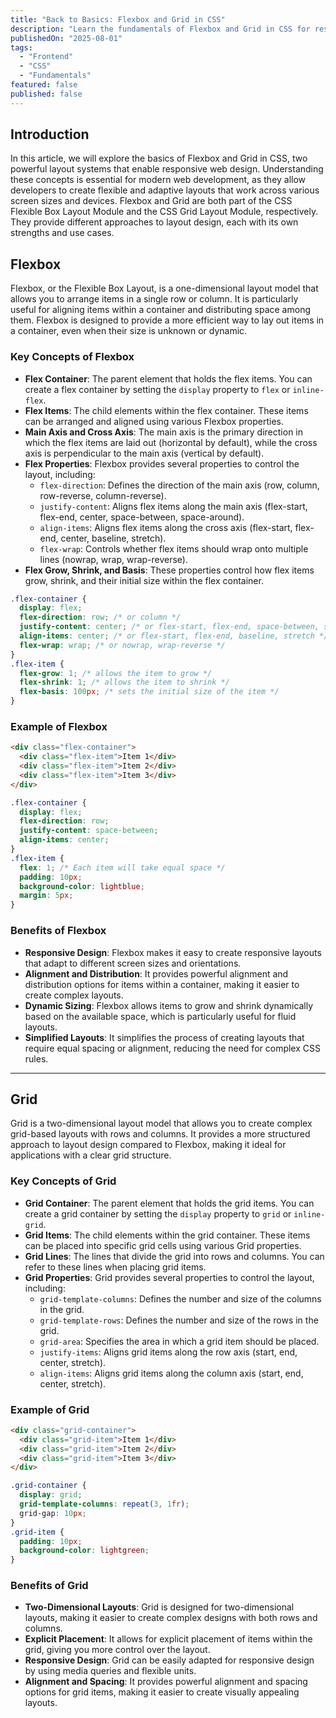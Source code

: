 ```yaml
---
title: "Back to Basics: Flexbox and Grid in CSS"
description: "Learn the fundamentals of Flexbox and Grid in CSS for responsive web design."
publishedOn: "2025-08-01"
tags: 
  - "Frontend"
  - "CSS"
  - "Fundamentals"
featured: false
published: false
---
```


## Introduction
In this article, we will explore the basics of Flexbox and Grid in CSS, two powerful layout systems that enable responsive web design. Understanding these concepts is essential for modern web development, as they
allow developers to create flexible and adaptive layouts that work across various screen sizes and devices. 
Flexbox and Grid are both part of the CSS Flexible Box Layout Module and the CSS Grid Layout Module, respectively. They provide different approaches to layout design, each with its own strengths and use cases. 

## Flexbox
Flexbox, or the Flexible Box Layout, is a one-dimensional layout model that allows you to
arrange items in a single row or column. It is particularly useful for aligning items within a container and distributing space among them. Flexbox is designed to provide a more efficient way to lay out
items in a container, even when their size is unknown or dynamic.

### Key Concepts of Flexbox
- **Flex Container**: The parent element that holds the flex items. You can create a flex container by setting the `display` property to `flex` or `inline-flex`.
- **Flex Items**: The child elements within the flex container. These items can be arranged and aligned using various Flexbox properties.
- **Main Axis and Cross Axis**: The main axis is the primary direction in which the flex items are laid out (horizontal by default), while the cross axis is perpendicular to the main axis (vertical by default).
- **Flex Properties**: Flexbox provides several properties to control the layout, including:
  - `flex-direction`: Defines the direction of the main axis (row, column, row-reverse, column-reverse).
  - `justify-content`: Aligns flex items along the main axis (flex-start, flex-end, center, space-between, space-around).
  - `align-items`: Aligns flex items along the cross axis (flex-start, flex-end, center, baseline, stretch).
  - `flex-wrap`: Controls whether flex items should wrap onto multiple lines (nowrap, wrap, wrap-reverse).  
- **Flex Grow, Shrink, and Basis**: These properties control how flex items grow, shrink, and their initial size within the flex container. 
```css
.flex-container {      
  display: flex;
  flex-direction: row; /* or column */
  justify-content: center; /* or flex-start, flex-end, space-between, space-around */
  align-items: center; /* or flex-start, flex-end, baseline, stretch */
  flex-wrap: wrap; /* or nowrap, wrap-reverse */
}
.flex-item {
  flex-grow: 1; /* allows the item to grow */
  flex-shrink: 1; /* allows the item to shrink */
  flex-basis: 100px; /* sets the initial size of the item */
}
``` 
### Example of Flexbox
```html
<div class="flex-container">
  <div class="flex-item">Item 1</div>
  <div class="flex-item">Item 2</div>
  <div class="flex-item">Item 3</div>
</div>
```
```css
.flex-container {
  display: flex;
  flex-direction: row;
  justify-content: space-between;
  align-items: center;
}
.flex-item {
  flex: 1; /* Each item will take equal space */
  padding: 10px;
  background-color: lightblue;
  margin: 5px;
}
```
### Benefits of Flexbox
- **Responsive Design**: Flexbox makes it easy to create responsive layouts that adapt to different
screen sizes and orientations.
- **Alignment and Distribution**: It provides powerful alignment and distribution options for items within a container, making it easier to create complex layouts.
- **Dynamic Sizing**: Flexbox allows items to grow and shrink dynamically based on the available space, which is particularly useful for fluid layouts.   
- **Simplified Layouts**: It simplifies the process of creating layouts that require equal spacing or alignment, reducing the need for complex CSS rules.

<Hr/>

## Grid
Grid is a two-dimensional layout model that allows you to create complex grid-based layouts with rows and columns. It provides a more structured approach to layout design compared to Flexbox, making it ideal for applications with a clear grid structure.

### Key Concepts of Grid
- **Grid Container**: The parent element that holds the grid items. You can create a grid container by setting the `display` property to `grid` or `inline-grid`.
- **Grid Items**: The child elements within the grid container. These items can be placed into specific grid cells using various Grid properties.
- **Grid Lines**: The lines that divide the grid into rows and columns. You can refer to these lines when placing grid items.
- **Grid Properties**: Grid provides several properties to control the layout, including:
  - `grid-template-columns`: Defines the number and size of the columns in the grid.
  - `grid-template-rows`: Defines the number and size of the rows in the grid.
  - `grid-area`: Specifies the area in which a grid item should be placed.
  - `justify-items`: Aligns grid items along the row axis (start, end, center, stretch).
  - `align-items`: Aligns grid items along the column axis (start, end, center, stretch).

### Example of Grid
```html
<div class="grid-container">
  <div class="grid-item">Item 1</div>
  <div class="grid-item">Item 2</div>
  <div class="grid-item">Item 3</div>
</div>
```
```css
.grid-container {
  display: grid;
  grid-template-columns: repeat(3, 1fr);
  grid-gap: 10px;
}
.grid-item {
  padding: 10px;
  background-color: lightgreen;
}
```
### Benefits of Grid
- **Two-Dimensional Layouts**: Grid is designed for two-dimensional layouts, making it easier to create complex designs with both rows and columns.
- **Explicit Placement**: It allows for explicit placement of items within the grid, giving you more control over the layout.
- **Responsive Design**: Grid can be easily adapted for responsive design by using media queries and flexible units.
- **Alignment and Spacing**: It provides powerful alignment and spacing options for grid items, making it easier to create visually appealing layouts.